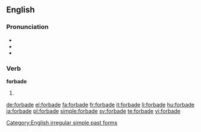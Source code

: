 ==English==

===Pronunciation===
* {{IPA|/fə(ɹ)ˈbæd/|/fə(ɹ)ˈbeɪd/}}
* {{audio|en-us-forbade.ogg|Audio (US)}}
* {{rhymes|eɪd}}

===Verb===
'''forbade'''
# {{en-simple past of|forbid}}

[[Category:English irregular simple past forms]]

[[de:forbade]]
[[el:forbade]]
[[fa:forbade]]
[[fr:forbade]]
[[it:forbade]]
[[li:forbade]]
[[hu:forbade]]
[[ja:forbade]]
[[pl:forbade]]
[[simple:forbade]]
[[sv:forbade]]
[[te:forbade]]
[[vi:forbade]]